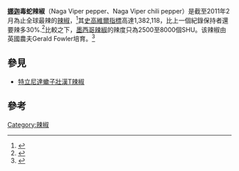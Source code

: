 {{Infobox cultivar
| name = 娜迦毒蛇辣椒
| image = Naga Viper 486 orig.jpg
| module = {{Infobox pepper
| embed = yes
| heat     = Exceptionally hot 
| scoville = 1,382,118
}} }}
'''[[那伽|娜迦]]毒蛇辣椒'''（Naga Viper pepper、Naga Viper chili pepper）是截至2011年2月為止全球最辣的[[辣椒|辣椒]]，<ref>{{Cite web|url=http://www.guinnessworldrecords.com/Search/Details/Hottest-chili/49118.htm|title=最辣辣椒|publisher=[[健力士世界紀錄|健力士世界紀錄]]|accessdate=2011年2月26日|archive-date=2016年3月4日|archive-url=https://web.archive.org/web/20160304065358/http://www.guinnessworldrecords.com/Search/Details/Hottest-chili/49118.htm|dead-url=no}}</ref>其[[史高維爾指標|史高維爾指標]]高達1,382,118，比上一個紀錄保持者{{le|永恆辣椒|Infinity chili}}還要辣多30%.<ref>{{Cite web|url=http://www.independent.co.uk/life-style/food-and-drink/title-of-worlds-hottest-chili-pepper-stolen--again-2225925.html|title=Title of world's hottest chili pepper stolen - again|publisher=[[英國獨立報|英國獨立報]]|date=2011年2月25日|accessdate=2011年2月25日|archive-date=2015年5月29日|archive-url=https://web.archive.org/web/20150529002118/http://www.independent.co.uk/life-style/food-and-drink/title-of-worlds-hottest-chili-pepper-stolen--again-2225925.html|dead-url=yes}}</ref>比較之下，[[墨西哥辣椒|墨西哥辣椒]]的辣度只為2500至8000個SHU。该辣椒由英國農夫Gerald Fowler培育。<ref>{{Cite web|url=http://www.nwemail.co.uk/news/hottest-chilli-in-the-world-it-s-official-1.812499|title=Hottest chilli in the world|publisher=[[North_West_Evening_Mail|North West Evening Mail]]|date=February 25, 2011|accessdate=February 26, 2011|deadurl=yes|archiveurl=https://web.archive.org/web/20121006194734/http://www.nwemail.co.uk/news/hottest-chilli-in-the-world-it-s-official-1.812499|archivedate=2012年10月6日}}</ref> 

==參見==
*[[特立尼達蠍子壯漢T辣椒|特立尼達蠍子壯漢T辣椒]]

==參考==
{{reflist}}

[[Category:辣椒|Category:辣椒]]